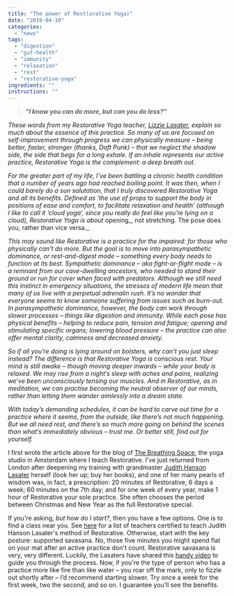 ```yaml
---
title: "The power of Rest(orative Yoga)"
date: "2019-04-19"
categories: 
  - "news"
tags: 
  - "digestion"
  - "gut-health"
  - "immunity"
  - "relaxation"
  - "rest"
  - "restorative-yoga"
ingredients: ""
instructions: ""
---
```


> **_“I know you can do more, but can you do less?”_**

_These words from my Restorative Yoga teacher, [Lizzie Lasater](https://www.lizzielasater.com/), explain so much about the essence of this practice. So many of us are focused on self-improvement through progress we can physically measure – being better, faster, stronger (thanks, Daft Punk) – that we neglect the shadow side, the side that begs for a long exhale. If an inhale represents our active practice, Restorative Yoga is the complement: a deep breath out._

_For the greater part of my life, I’ve been battling a chronic health condition that a number of years ago had reached boiling point. It was then, when I could barely do a sun salutation, that I truly discovered Restorative Yoga and all its benefits. Defined as ‘the use of props to support the body in positions of ease and comfort, to facilitate relaxation and health’ (although I like to call it ‘cloud yoga’, since you really do feel like you’re lying on a cloud), Restorative Yoga is about_ opening_, not stretching. The pose does you, rather than vice versa._

_This may sound like Restorative is a practice for the impaired: for those who physically can’t do more. But the goal is to move into parasympathetic dominance, or rest-and-digest mode – something every body needs to function at its best. Sympathetic dominance – aka fight-or-flight mode – is a remnant from our cave-dwelling ancestors, who needed to stand their ground or run for cover when faced with predators. Although we still need this instinct in emergency situations, the stresses of modern life mean that many of us live with a perpetual adrenalin rush. It’s no wonder that everyone seems to know someone suffering from issues such as burn-out. In parasympathetic dominance, however, the body can work through slower processes – things like digestion and immunity. While each pose has physical benefits – helping to reduce pain, tension and fatigue; opening and stimulating specific organs; lowering blood pressure – the practice can also offer mental clarity, calmness and decreased anxiety._

_So if all you’re doing is lying around on bolsters, why can’t you just sleep instead? The difference is that Restorative Yoga is_ conscious _rest. Your mind is still awake – though moving deeper inwards – while your body is relaxed. We may rise from a night’s sleep with aches and pains, realizing we’ve been unconsciously tensing our muscles. And in Restorative, as in meditation, we can practise becoming the neutral observer of our minds, rather than letting them wander aimlessly into a dream state._

_With today’s demanding schedules, it can be hard to carve out time for a practice where it seems, from the outside, like there’s not much happening. But we all need rest, and there’s so much more going on behind the scenes than what’s immediately obvious – trust me. Or better still, find out for yourself._

I first wrote the article above for the blog of [The Breathing Space](https://www.thebreathingspace.nl/), the yoga studio in Amsterdam where I teach Restorative. I've just returned from London after deepening my training with grandmaster [Judith Hanson Lasater](https://www.judithhansonlasater.com/) herself (look her up; buy her books), and one of her many pearls of wisdom was, in fact, a prescription: 20 minutes of Restorative, 6 days a week; 60 minutes on the 7th day; and for one week of every year, make 1 hour of Restorative your sole practice. She often chooses the period between Christmas and New Year as the full Restorative special.

If you're asking, _but how do I start?_, then you have a few options. One is to find a class near you. See [here](https://www.restorativeyogateachers.com/) for a list of teachers certified to teach Judith Hanson Lasater's method of Restorative. Otherwise, start with the key posture: supported savasana. No, those five minutes you might spend flat on your mat after an active practice don't count. Restorative savasana is very, very different. Luckily, the Lasaters have shared this [handy video](https://www.youtube.com/watch?v=nS24K-wco5g) to guide you through the process. Now, if you're the type of person who has a practice more like fire than like water – you roar off the mark, only to fizzle out shortly after – I’d recommend starting slower. Try once a week for the first week, two the second, and so on. I guarantee you’ll see the benefits.
